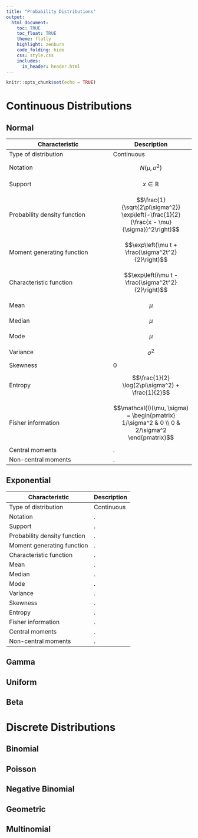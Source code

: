 ```yaml
---
title: "Probability Distributions"
output: 
  html_document:
    toc: TRUE
    toc_float: TRUE
    theme: flatly
    highlight: zenburn
    code_folding: hide
    css: style.css
    includes:
      in_header: header.html
---
```


```r
knitr::opts_chunk$set(echo = TRUE)
```

# Continuous Distributions

## Normal
Characteristic | Description
-------------- | -----------
Type of distribution | Continuous
Notation | $$N(\mu, \sigma^2)$$
Support | $$x \in \mathbb{R}$$
Probability density function | $$\frac{1}{\sqrt{2\pi\sigma^2}} \exp\left(-\frac{1}{2}(\frac{x - \mu}{\sigma})^2\right)$$
Moment generating function | $$\exp\left(\mu t + \frac{\sigma^2t^2}{2}\right)$$
Characteristic function | $$\exp\left(i\mu t - \frac{\sigma^2t^2}{2}\right)$$
Mean | $$\mu$$
Median | $$\mu$$
Mode | $$\mu$$
Variance | $$\sigma^2$$
Skewness | 0
Entropy | $$\frac{1}{2} \log(2\pi\sigma^2) + \frac{1}{2}$$
Fisher information | $$\mathcal{I}(\mu, \sigma) = \begin{pmatrix} 1/\sigma^2 & 0 \\ 0 & 2/\sigma^2 \end{pmatrix}$$
Central moments | .
Non-central moments | .

## Exponential
Characteristic | Description
-------------- | -----------
Type of distribution | Continuous
Notation | .
Support | .
Probability density function | .
Moment generating function | .
Characteristic function | .
Mean | .
Median | .
Mode | .
Variance | .
Skewness | .
Entropy | .
Fisher information | .
Central moments | .
Non-central moments | .

## Gamma

## Uniform

## Beta

# Discrete Distributions

## Binomial

## Poisson

## Negative Binomial

## Geometric

## Multinomial